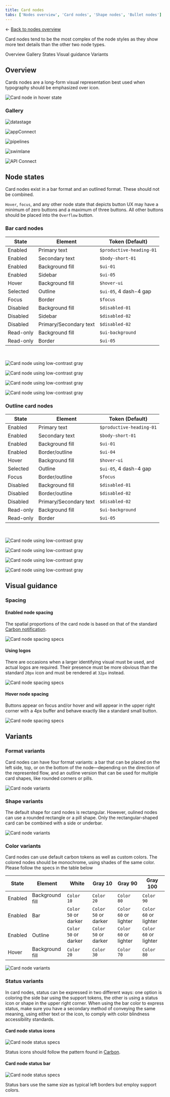 ```yaml
---
title: Card nodes
tabs: ['Nodes overview', 'Card nodes', 'Shape nodes', 'Bullet nodes']
---
```




<- [Back to nodes overview](https://pages.github.ibm.com/cdai-design/pal/patterns/canvas/nodes/nodes-overview) 


<PageDescription>

Card nodes tend to be the most complex of the node styles as they show more text details than the other two node types.

</PageDescription>


<AnchorLinks>
  <AnchorLink>Overview</AnchorLink>
  <AnchorLink>Gallery</AnchorLink>
    <AnchorLink>States</AnchorLink>
  <AnchorLink>Visual guidance</AnchorLink>
    <AnchorLink>Variants</AnchorLink>
</AnchorLinks>


## Overview

Cards nodes are a long-form visual representation best used when typography should be emphasized over icon. 
<Row>
  <Column colMd={8} colLg={8}>

![Card node in hover state](../images/cardNodeEnabled.png)

</Column>
</Row>



### Gallery

<ImageGallery>


<ImageGalleryImage alt="datastage" title="DataStage" col={4}>

![datastage](../images/datastage.png)

</ImageGalleryImage>  


<ImageGalleryImage alt="appConnect" title="App Connect" col={4}>

![appConnect](../images/gallery/appConnect.png)

</ImageGalleryImage>

<ImageGalleryImage  alt="pipelines" title="Pipelines" col={4}>

![pipelines](../images/gallery/pipelines.png)

</ImageGalleryImage> 

<ImageGalleryImage alt="swimlane" title="Security" col={4}>

![swimlane](../images/gallery/swimlaneDark.png)

</ImageGalleryImage>   


<ImageGalleryImage alt="API Connect" title="API Connect" col={4}>

![API Connect](../images/gallery/apiConnect.png)

</ImageGalleryImage>  

</ImageGallery>



## Node states

Card nodes exist in a bar format and an outlined format. These should not be combined.

`Hover`, `focus`, and any other node state that depicts button UX may have a minimum of zero buttons and a maximum of three buttons. All other buttons should be placed into the `Overflow` button. 

### Bar card nodes


| State | Element      | Token (Default)     |
| -------- | --------- | ---------- |
| Enabled        | Primary text         | `$productive-heading-01`          |
| Enabled        | Secondary text         | `$body-short-01`          |
| Enabled        | Background fill         | `$ui-01`          |
| Enabled        | Sidebar         | `$ui-05`          |
| Hover        | Background fill         | `$hover-ui`          |
| Selected        | Outline         | `$ui-05`, 4 dash-4 gap          |
| Focus        | Border         | `$focus`          |
| Disabled        | Background fill         | `$disabled-01`          |
| Disabled        | Sidebar         | `$disabled-02`          |
| Disabled        | Primary/Secondary text         | `$disabled-02`          |
| Read-only        | Background fill         | `$ui-background`          |
| Read-only        | Border         | `$ui-05`          |


<br /> 


<Row>

<Column colLg={12}>
<Tabs>
<Tab label="White theme">

  ![Card node using low-contrast gray](../images/cardNodeBarWhiteTheme.png)

</Tab>

<Tab label="Gray 10 theme">

  ![Card node using low-contrast gray](../images/cardNodeBarGray10Theme.png)

</Tab>

<Tab label="Gray 90 theme">

  ![Card node using low-contrast gray](../images/cardNodeBarGray90Theme.png)

</Tab>

<Tab label="Gray 100 theme">

  ![Card node using low-contrast gray](../images/cardNodeBarGray100Theme.png)

</Tab>

</Tabs>

</Column>

</Row>


### Outline card nodes

| State | Element      | Token (Default)     |
| -------- | --------- | ---------- |
| Enabled        | Primary text         | `$productive-heading-01`          |
| Enabled        | Secondary text         | `$body-short-01`          |
| Enabled        | Background fill         | `$ui-01`          |
| Enabled        | Border/outline         | `$ui-04`          |
| Hover        | Background fill         | `$hover-ui`          |
| Selected        | Outline         | `$ui-05`, 4 dash-4 gap          |
| Focus        | Border/outline      | `$focus`         |
| Disabled        | Background fill         | `$disabled-01`          |
| Disabled        | Border/outline       | `$disabled-02`          |
| Disabled        | Primary/Secondary text         | `$disabled-02`          |
| Read-only        | Background fill         | `$ui-background`          |
| Read-only        | Border         | `$ui-05`          |

<br /> 


<Row>

<Column colLg={12}>
<Tabs>
<Tab label="White theme">

  ![Card node using low-contrast gray](../images/cardNodeOutlineWhiteTheme.png)

</Tab>

<Tab label="Gray 10 theme">

  ![Card node using low-contrast gray](../images/cardNodeOutlineGray10Theme.png)

</Tab>

<Tab label="Gray 90 theme">

  ![Card node using low-contrast gray](../images/cardNodeOutlineGray90Theme.png)

</Tab>

<Tab label="Gray 100 theme">

  ![Card node using low-contrast gray](../images/cardNodeOutlineGray100Theme.png)

</Tab>

</Tabs>

</Column>

</Row>




## Visual guidance

### Spacing

#### Enabled node spacing

The spatial proportions of the card node is based on that of the standard [Carbon notification](https://www.carbondesignsystem.com/components/notification/style/#structure). 

<Row>
  <Column colMd={8} colLg={8}>

![Card node spacing specs](../images/cardNodeSpacing.png)

</Column>

</Row>

#### Using logos

There are occasions when a larger identifying visual must be used, and actual logos are required. Their presence must be more obvious than the standard `20px` icon and must be rendered at `32px` instead.

<Row>
  <Column colMd={8} colLg={8}>

![Card node spacing specs](../images/cardNodeLogoVariant.png)

</Column>
</Row>

#### Hover node spacing

Buttons appear on focus and/or hover and will appear in the upper right corner with a 4px buffer and behave exactly like a standard small button.

<Row>
  <Column colMd={8} colLg={8}>

![Card node spacing specs](../images/cardNodeSpacingHover.png)

</Column>
</Row>

## Variants

### Format variants

Card nodes can have four format variants: a bar that can be placed on the left side, top, or on the bottom of the node—depending on the direction of the represented flow, and an outline version that can be used for multiple card shapes, like rounded corners or pills. 

<Row>
  <Column colMd={8} colLg={8}>

![Card node variants](../images/cardNodeVariants01.png)

</Column>
</Row>

### Shape variants

The default shape for card nodes is rectangular. However, oulined nodes can use a rounded rectangle or a pill shape. Only the rectangular-shaped card can be combined with a side or underbar.

<Row>
  <Column colMd={8} colLg={8}>

![Card node variants](../images/cardNodeVariants02.png) 

</Column>
</Row>

### Color variants

Card nodes can use default carbon tokens as well as custom colors. The colored nodes should be monochrome, using shades of the same color. Please follow the specs in the table below

| State | Element      | White     |   Gray 10 | Gray 90      | Gray 100     |
| -------- | --------- | ---------- | -------- | --------- | ---------- |
| Enabled        | Background fill    | `Color 10`    | `Color 20`   | `Color 80`    | `Color 90`          |
| Enabled        | Bar    | `Color 50` or darker  | `Color 50` or darker  | `Color 60` or lighter  | `Color 60` or lighter          |
| Enabled        | Outline    | `Color 50` or darker  | `Color 50` or darker  | `Color 60` or lighter  | `Color 60` or lighter          |
| Hover        | Background fill   | `Color 20`  | `Color 30`  | `Color 70`  | `Color 80`         |

![Card node variants](../images/cardNodeColorVariants.png) 

### Status variants

In card nodes, status can be expressed in two different ways: one option is coloring the side bar using the support tokens, the other is using a status icon or shape in the upper right corner. When using the bar color to express status, make sure you have a secondary method of conveying the same meaning, using either text or the icon, to comply with color blindness accessibility standards. 

<Row>
  <Column colMd={4} colLg={4}>

#### Card node status icons

![Card node status specs](../images/cardNodeStatusIcon.png)

<Caption>

  Status icons should follow the pattern found in [Carbon](https://www.carbondesignsystem.com/patterns/status-indicator-pattern).

</Caption>

  </Column>


  <Column colMd={4} colLg={4}>

  #### Card node status bar

  ![Card node status specs](../images/cardNodeStatusBar.png)

<Caption>
  
  Status bars use the same size as typical left borders but employ support colors.
  
</Caption>

  </Column>
</Row>


